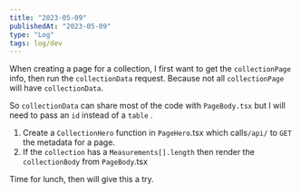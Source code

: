 ```yaml
---
title: "2023-05-09"
publishedAt: "2023-05-09"
type: "Log"
tags: log/dev
---
```


When creating a page for a collection, I first want to get the `collectionPage` info, then run the `collectionData` request. Because not all `collectionPage` will have `collectionData`.

So `collectionData` can share most of the code with `PageBody.tsx` but I will need to pass an `id` instead of a `table` .

1. Create a `CollectionHero` function in `PageHero`.tsx which calls`/api/` to `GET` the metadata for a page.
2. If the `collection` has a `Measurements[].length` then render the `collectionBody` from `PageBody`.tsx

Time for lunch, then will give this a try.
